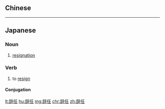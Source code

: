 {{also|辭任}}
==Chinese==
{{zh-see|辭任}}

----

==Japanese==
{{ja-kanjitab|じ|にん|yomi=on}}

===Noun===
{{ja-noun|じにん|kyu=辭任}}

# [[resignation]]

===Verb===
{{ja-verb-suru|じにん|kyu=辭任}}

# to [[resign]]
#: {{ja-usex|起訴なら'''辞任'''すべきとの声が多数を占めた。|きそ なら '''じにん''' す-べき と の こえ が たすう を しめた。|Many insisted that if indicted, (he) should '''resign'''.}}

====Conjugation====
{{ja-suru|じにん}}

[[lt:辞任]]
[[hu:辞任]]
[[mg:辞任]]
[[chr:辞任]]
[[zh:辞任]]